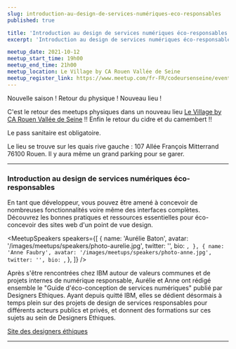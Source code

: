 ```yaml
---
slug: introduction-au-design-de-services-numériques-eco-responsables
published: true

title: 'Introduction au design de services numériques éco-responsables'
excerpt: 'Introduction au design de services numériques éco-responsables avec Anne Faubry et Aurélie Baton'

meetup_date: 2021-10-12
meetup_start_time: 19h00
meetup_end_time: 21h00
meetup_location: Le Village by CA Rouen Vallée de Seine
meetup_register_link: https://www.meetup.com/fr-FR/codeursenseine/events/280983506/
---
```


Nouvelle saison ! Retour du physique ! Nouveau lieu !

C'est le retour des meetups physiques dans un nouveau lieu [Le Village by CA Rouen Vallée de Seine](https://rouen.levillagebyca.com/) !! Enfin le retour du cidre et du camembert !!

Le pass sanitaire est obligatoire.

Le lieu se trouve sur les quais rive gauche : 107 Allée François Mitterrand 76100 Rouen. Il y aura même un grand parking pour se garer.

---

### Introduction au design de services numériques éco-responsables

En tant que développeur, vous pouvez être amené à concevoir de nombreuses fonctionnalités voire même des interfaces complètes. Découvrez les bonnes pratiques et ressources essentielles pour éco-concevoir des sites web d'un point de vue design.

<MeetupSpeakers
  speakers={[
    {
      name: 'Aurélie Baton',
      avatar: '/images/meetups/speakers/photo-aurelie.jpg',
      twitter: '',
      bio: ``,
    },
    {
      name: 'Anne Faubry',
      avatar: '/images/meetups/speakers/photo-anne.jpg',
      twitter: '',
      bio: ``,
    },
  ]}
/>

Après s'être rencontrées chez IBM autour de valeurs communes et de projets internes de numérique responsable, Aurélie et Anne ont rédigé ensemble le "Guide d'éco-conception de services numériques" publié par Designers Ethiques. Ayant depuis quitté IBM, elles se dédient désormais à temps plein sur des projets de design de services responsables pour différents acteurs publics et privés, et donnent des formations sur ces sujets au sein de Designers Ethiques.

[Site des designers éthiques](https://designersethiques.org/)

---
